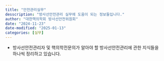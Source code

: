 ```yaml
---
title: "안전관리실무"
desscription: "방사선안전관리 실무에 도움이 되는 정보들입니다."
author: "대한핵의학회 방사선안전위원회"
date: "2024-11-23"
date-modified: "2025-01-13"
categories: [실무]
---
```


-   방사선안전관리자 및 핵의학전문의가 알아야 할 방사선안전관리에 관한 지식들을   하나씩 정리하고 있습니다.
